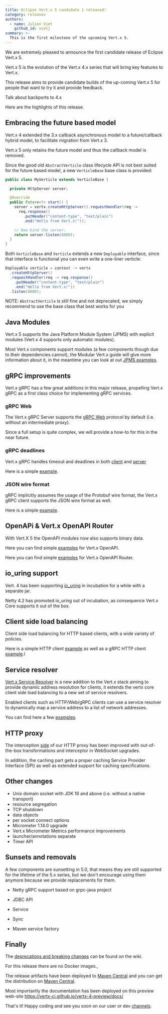 ```yaml
---
title: Eclipse Vert.x 5 candidate 1 released!
category: releases
authors:
  - name: Julien Viet
    github_id: vietj
summary: >-
  This is the first milestone of the upcoming Vert.x 5.
---
```


We are extremely pleased to announce the first candidate release of Eclipse Vert.x 5.

Vert.x 5 is the evolution of the Vert.x 4.x series that will bring key features to Vert.x.

This release aims to provide candidate builds of the up-coming Vert.x 5 for people that
want to try it and provide feedback.

Talk about backports to 4.x

Here are the highlights of this release.

## Embracing the future based model

Vert.x 4 extended the 3.x callback asynchronous model to a future/callback hybrid model, to facilitate migration
from Vert.x 3.

Vert.x 5 only retains the future model and thus the callback model is removed.

Since the good old `AbstractVerticle` class lifecycle API is not best suited for the future based model, a new
`VerticleBase` base class is provided:

```java
public class MyVerticle extends VerticleBase {

  private HttpServer server;

  @Override
  public Future<?> start() {
    server = vertx.createHttpServer().requestHandler(req ->
      req.response()
        .putHeader("content-type", "text/plain")
        .end("Hello from Vert.x!"));

    // Now bind the server:
    return server.listen(8080);
  }
}
```

Both `VerticleBase` and `Verticle` extends a new `Deployable` interface, since that interface is functional you
can even write a one-liner verticle:

```java
Deployable verticle = context -> vertx
  .createHttpServer()
  .requestHandler(req -> req.response()
    .putHeader("content-type", "text/plain")
    .end("Hello from Vert.x!"))
  .listen(8080);
```

NOTE: `AbstractVerticle` is still fine and not deprecated, we simply recommend to use the base class that best works for 
you

## Java Modules

Vert.x 5 supports the Java Platform Module System (JPMS) with explicit modules (Vert.x 4 supports only automatic modules).

Most Vert.x components support modules (a few components though due to their dependencies cannot), the Modular Vert.x guide will give more information
about it, in the meantime you can look at out [JPMS examples](https://github.com/vert-x3/vertx-examples/tree/5.x/jpms-examples).

## gRPC improvements

Vert.x gRPC has a few great additions in this major release, propelling Vert.x gRPC as a first class choice for implementing
gRPC services.

### gRPC Web

The Vert.x gRPC Server supports the [gRPC Web](https://github.com/grpc/grpc/blob/master/doc/PROTOCOL-WEB.md#protocol-differences-vs-grpc-over-http2)
protocol by default (i.e. without an intermediate proxy).

Since a full setup is quite complex, we will provide a how-to for this in the near future.

### gRPC deadlines

Vert.x gRPC handles timeout and deadlines in both [client](https://vertx.io/docs/5.0.0-SNAPSHOT/vertx-grpc/java/#_timeout_and_deadlines_2)
and [server](https://vertx.io/docs/5.0.0-SNAPSHOT/vertx-grpc/java/#_timeout_and_deadlines)

Here is a simple [example](https://github.com/vert-x3/vertx-examples/tree/5.x/grpc-examples#timeout-and-deadlines).

### JSON wire format

gRPC implicitly assumes the usage of the Protobuf wire format, the Vert.x gRPC client supports the JSON wire format as well.

Here is a simple [example](https://github.com/vert-x3/vertx-examples/tree/5.x/grpc-examples#json-wire-format).

## OpenAPi & Vert.x OpenAPI Router

With Vert.X 5 the OpenAPI modules now also supports binary data.

Here you can find simple [examples](https://github.com/vert-x3/vertx-examples/tree/5.x/openapi-examples) for Vert.x OpenAPI.

Here you can find simple [examples](https://github.com/vert-x3/vertx-examples/tree/5.x/web-examples/src/main/java/io/vertx/example/web/openapi_router) for Vert.x OpenAPI Router.

## io_uring support

Vert. 4 has been supporting [io_uring](https://en.wikipedia.org/wiki/Io_uring) in incubation for a while with a separate jar.

Netty 4.2 has promoted io_uring out of incubation, as consequence Vert.x Core supports it out of the box.

## Client side load balancing

Client side load balancing for HTTP based clients, with a wide variety of policies.

Here is a simple HTTP client [example](https://github.com/vert-x3/vertx-examples/blob/5.x/core-examples/README.adoc#load-balancing)
as well as a gRPC HTTP client [example](https://github.com/vert-x3/vertx-examples/tree/5.x/grpc-examples#load-balancing).l

## Service resolver

[Vert.x Service Resolver](https://vertx.io/docs/5.0.0-SNAPSHOT/vertx-service-resolver/java/) is a new addition to
the Vert.x stack aiming to provide dynamic address resolution for clients, it extends the vertx core client side load 
balancing to a new set of service resolvers.

Enabled clients such as HTTP/Web/gRPC clients can use a service resolver to dynamically map a service address to a list of
network addresses.

You can find here a few [examples](https://github.com/vert-x3/vertx-examples/tree/5.x/service-resolver-examples).

## HTTP proxy

The interception [side](https://vertx.io/docs/5.0.0-SNAPSHOT/vertx-http-proxy/java/#_proxy_interception) of our HTTP proxy
has been improved with out-of-the-box transformations and interceptor in WebSocket upgrades.

In addition, the caching part gets a proper caching Service Provider Interface (SPI) as well as extended support for 
caching specifications.

## Other changes

- Unix domain socket with JDK 16 and above (i.e. without a native transport)
- resource segregation
- TCP shutdown
- data objects
- per socket connect options
- Micrometer 1.14.0 upgrade
- Vert.x Micrometer Metrics performance improvements
- launcher/annotations separate
- Timer API

## Sunsets and removals

A few components are sunsetting in 5.0, that means they are still supported for the lifetime of the 5.x series,
but we don't encourage using them anymore because we provide replacements for them.

- Netty gRPC support based on grpc-java project

- JDBC API
- Service
- Sync
- Maven service factory

## Finally

The [deprecations and breaking changes](https://github.com/vert-x3/wiki/wiki/5.0.0-Deprecations-and-breaking-changes)
 can be found on the wiki.

For this release there are no Docker images.,

The release artifacts have been deployed to [Maven Central](https://search.maven.org/search?q=g:io.vertx%20AND%20v:4.0.0-milestone1) and you can get the distribution on [Maven Central](https://repo1.maven.org/maven2/io/vertx/vertx-stack-manager/4.0.0-milestone1/).

Most importantly the documentation has been deployed on this preview web-site https://vertx-ci.github.io/vertx-4-preview/docs/

That's it! Happy coding and see you soon on our user or dev [channels](https://vertx.io/community).

